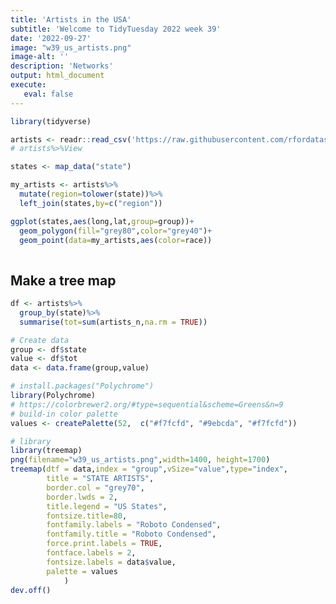 ```yaml
---
title: 'Artists in the USA'
subtitle: 'Welcome to TidyTuesday 2022 week 39'
date: '2022-09-27'
image: "w39_us_artists.png"
image-alt: ''
description: 'Networks'
output: html_document
execute: 
   eval: false
---
```





```r
library(tidyverse)
```

```r
artists <- readr::read_csv('https://raw.githubusercontent.com/rfordatascience/tidytuesday/master/data/2022/2022-09-27/artists.csv')
# artists%>%View
```

```r
states <- map_data("state")

my_artists <- artists%>%
  mutate(region=tolower(state))%>%
  left_join(states,by=c("region"))

ggplot(states,aes(long,lat,group=group))+
  geom_polygon(fill="grey80",color="grey40")+
  geom_point(data=my_artists,aes(color=race))
  
```



## Make a tree map


```r
df <- artists%>%
  group_by(state)%>%
  summarise(tot=sum(artists_n,na.rm = TRUE))

# Create data
group <- df$state
value <- df$tot
data <- data.frame(group,value)
```

```r
# install.packages("Polychrome")
library(Polychrome)
# https://colorbrewer2.org/#type=sequential&scheme=Greens&n=9
# build-in color palette
values <- createPalette(52,  c("#f7fcfd", "#9ebcda", "#f7fcfd"))
```



```r
# library
library(treemap)
png(filename="w39_us_artists.png",width=1400, height=1700)
treemap(dtf = data,index = "group",vSize="value",type="index",
        title = "STATE ARTISTS",
        border.col = "grey70",
        border.lwds = 2,
        title.legend = "US States",
        fontsize.title=80,
        fontfamily.labels = "Roboto Condensed",
        fontfamily.title = "Roboto Condensed",
        force.print.labels = TRUE,
        fontface.labels = 2,
        fontsize.labels = data$value,
        palette = values
            )
dev.off()
```

